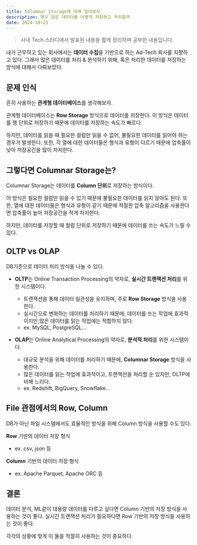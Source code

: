 ```yaml
---
title: Columnar Storage에 대해 알아보자
description: 매우 많은 데이터를 어떻게 저장하고 처리할까
date: 2024-10-21
---
```


> 사내 Tech 스터디에서 발표된 내용을 짧게 정리하며 공부한 내용입니다.

내가 근무하고 있는 회사에서는 <b>데이터 수집</b>을 기반으로 하는 Ad-Tech 회사를 지향하고 있다.
그래서 많은 데이터를 처리 & 분석하기 위해, 혹은 처리한 데이터를 저장하는 방식에 대해서 다뤄보았다.

## 문제 인식

흔히 사용하는 <b>관계형 데이터베이스</b>를 생각해보자.

관계형 데이터베이스는 <b>Row Storage</b> 방식으로 데이터를 저장한다.
이 방식은 데이터를 행 단위로 저장하기 때문에 데이터를 저장하는 속도가 빠르다.

하지만, 데이터를 읽을 때 필요한 컬럼만 읽을 수 없어, 불필요한 데이터를 읽어야 하는 경우가 발생한다.
또한, 각 열에 대한 데이터들은 형식과 유형이 다르기 때문에 압축률이 낮아 저장공간을 많이 차지한다.

## 그렇다면 Columnar Storage는?

Columnar Storage는 데이터를 <b>Column 단위</b>로 저장하는 방식이다.

이 방식은 필요한 컬럼만 읽을 수 있기 때문에 불필요한 데이터를 읽지 않아도 된다.
또한, 열에 대한 데이터들은 형식과 유형이 같기 때문에 적절한 압축 알고리즘을 사용한다면 압축률이 높아 저장공간을 적게 차지한다.

하지만, 데이터를 저장할 때 컬럼 단위로 저장하기 때문에 데이터를 쓰는 속도가 느릴 수 있다.

## OLTP vs OLAP

DB기준으로 데이터 처리 방식을 나눌 수 있다.

- <b>OLTP</b>는 Online Transaction Processing의 약자로, <b>실시간 트랜잭션 처리</b>를 위한 시스템이다.

  - 트랜잭션을 통해 데이터 일관성을 유지하며, 주로 <b>Row Storage</b> 방식을 사용한다.
  - 실시간으로 변화하는 데이터를 처리하기 때문에, 데이터를 쓰는 작업에 효과적이지만,많은 데이터를 읽는 작업에는 적합하지 않다.
  - ex. MySQL, PostgreSQL...

- <b>OLAP</b>는 Online Analytical Processing의 약자로, <b>분석적 처리</b>를 위한 시스템이다.

  - 대규모 분석을 위해 데이터를 처리하기 때문에, <b>Columnar Storage</b> 방식을 사용한다.
  - 많은 데이터를 읽는 작업에 효과적이고, 트랜잭션을 처리할 순 있지만, OLTP에 비해 느리다.
  - ex. Redshift, BigQuery, Snowflake...

## File 관점에서의 Row, Column

DB가 아닌 파일 시스템에서도 효율적인 방식을 위해 Column 방식을 사용할 수도 있다.

<b>Row</b> 기반의 데이터 저장 형식

- ex. csv, json 등

<b>Column</b> 기반의 데이터 저장 형식

- ex. Apache Parquet, Apache ORC 등

## 결론

데이터 분석, ML같이 대용량 데이터를 다루고 싶다면 Column 기반의 저장 방식을 사용하는 것이 좋다.
실시간 트랜잭션 처리가 필요하다면 Row 기반의 저장 방식을 사용하는 것이 좋다.

각각의 상황에 맞게 이 둘을 적절히 사용하는 것이 중요하다.
